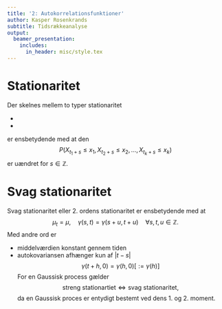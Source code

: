 ```yaml
---
title: '2: Autokorrelationsfunktioner'
author: Kasper Rosenkrands
subtitle: Tidsrækkeanalyse
output: 
  beamer_presentation:
    includes:
      in_header: misc/style.tex
---
```


# Stationaritet
Der skelnes mellem to typer stationaritet

- \emph{streng stationaritet}
- \emph{svag stationaritet}

\emph{Streng stationaritet} er ensbetydende med at den \emph{simultane fordelingsfunktion}
$$P(X_{t_1 + s} \leq x_1, X_{t_2 + s} \leq x_2, \ldots, X_{t_k + s} \leq x_k)$$
er uændret for $s \in \mathbb{Z}$.

\begin{center}
  \textbf{I praksis en for stærk antagelse.}
\end{center}

# Svag stationaritet
Svag stationaritet eller 2. ordens stationaritet er ensbetydende med at
$$\mu_t = \mu, \quad \gamma(s,t) = \gamma(s + u, t + u) \quad \forall s,t,u \in \mathbb{Z}.$$
Med andre ord er

- middelværdien konstant gennem tiden
- autokovariansen afhænger kun af $|t - s|$
$$\gamma(t + h,0) = \gamma(h, 0) \big[:= \gamma(h)\big]$$
For en Gaussisk process gælder
$$\text{streng stationartiet} \Leftrightarrow \text{svag stationaritet},$$
da en Gaussisk proces er entydigt bestemt ved dens 1. og 2. moment.